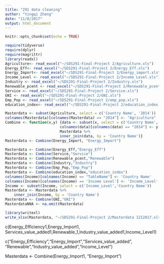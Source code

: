 ```yaml
---
title: "291 data cleaning"
author: "Yingqi Zheng"
date: "11/8/2017"
output: html_document
---
```


```r
knitr::opts_chunk$set(echo = TRUE)
```

```r
require(tidyverse)
require(dplyr)
require(magrittr)
library(readxl)
Agriculture<- read_excel("~/SDS291-Final-Project 2/Agriculture.xls")
Energy_Eff<- read_excel("~/SDS291-Final-Project 2/Energy_Eff.xls")
Energy_Import<- read_excel("~/SDS291-Final-Project 2/Energy_import.xls")
Income_Level <- read_excel("~/SDS291-Final-Project 2/Income Level.xls")
Industry <- read_excel("~/SDS291-Final-Project 2/Industry.xls")
Renewable_pcent <- read_excel("~/SDS291-Final-Project 2/Renewable_pcent.xls")
Service <- read_excel("~/SDS291-Final-Project 2/Service.xls")
GNI <- read_excel("~/SDS291-Final-Project 2/GNI.xls")
Emp_Pop <- read_excel("~/SDS291-Final-Project 2/emp_pop.xls")
education_index<- read_excel("~/SDS291-Final-Project 2/education_index.xlsx")
```

```r
Masterdata <- subset(Agriculture, select = c('Country Name', '2014'))
colnames(Masterdata)[colnames(Masterdata) == "2014"] <- "Agriculture"
Combine <- function(x,y) {data <- subset(x, select = c('Country Name', '2014'))
                         colnames(data)[colnames(data) == "2014"] <- y
                         Masterdata %>%
                         inner_join(data, by = 'Country Name')}
Masterdata <- Combine(Energy_Import, "Energy_Import")


```

```r
Masterdata <- Combine(Energy_Eff,"Energy_Eff")
Masterdata <- Combine(Service,"Service")
Masterdata <- Combine(Renewable_pcent,"Renewable")
Masterdata <- Combine(Industry,"Industry")
Masterdata <- Combine(Emp_Pop,"Emp_Pop")
Masterdata <- Combine(education_index,"education_index")
colnames(Income)[colnames(Income) == "TableName"] <- 'Country Name'
colnames(Income)[colnames(Income) == 'Income Level'] <- 'Income_Level'
Income <- subset(Income, select = c('Income_Level','Country Name'))
Masterdata <- Masterdata %>%
    inner_join(Income, by = 'Country Name')
Masterdata <- Combine(GNI,"GNI")
MasterdataNNA <- na.omit(Masterdata)

```

```r
library(writexl)
write_xlsx(Masterdata, "~/SDS291-Final-Project 2/Masterdata 1212017.xls")
```


 
 c(Energy_Efficiency1,Energy_Import1, Services_value_added1,Renewable_1,Industry_value_added1,Income_Level1)

c("Energy_Efficiency","Energy_Import","Services_value_added", "Renewable","Industry_value_added","Income_Level")

Masterdata <- Combine(Energy_Import1, "Energy_Import")